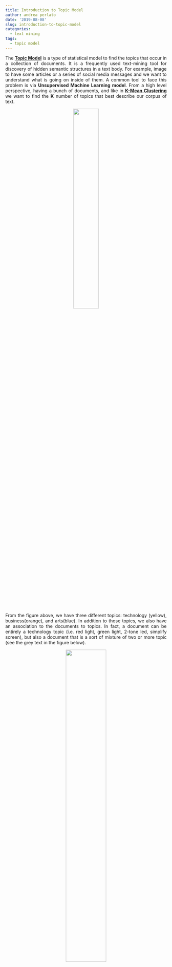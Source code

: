 ```yaml
---
title: Introduction to Topic Model
author: andrea perlato
date: '2019-08-08'
slug: introduction-to-topic-model
categories:
  - text mining
tags:
  - topic model
---
```


<style>
body {
text-align: justify}
</style>

The [**Topic Model**](https://en.wikipedia.org/wiki/Topic_model) is a type of statistical model to find the topics that occur in a collection of documents.
It is a frequently used text-mining tool for discovery of hidden semantic structures in a text body. For example, image to have some articles or a series of social media messages and we want to understand what is going on inside of them. A common tool to face this problem is via **Unsupervised Machine Learning model**.
From a high level perspective, having a bunch of documents, and like in [**K-Mean Clustering**](https://www.andreaperlato.com/theorypost/introduction-to-k-means-and-hierarchical-clustering/) we want to find the **K** number of topics that best describe our corpus of text.

<center>
![](/img/topics.png){width=40%}
</center>

From the figure above, we have three different topics: technology (yellow), business(orange), and arts(blue).
In addition to those topics, we also have an association to the documents to topics. In fact, a document can be entirely a technology topic (i.e. red light, green light, 2-tone led, simplify screen), but also a document that is a sort of mixture of two or more topic (see the grey text in the figure below).

<center>
![](/img/mixturetopics.png){width=50%}
</center>

Topic Modelcan be seen as a **Matrix Factorization Problem**, where **K** is the number of topics, **M** is the number of documents, and **V** is the size of the vocabulary.

<center>
![](/img/matrixfactorization.png){width=50%}
</center>

The **MxV** matrix corresponds to the distribution of the words for each of the topics,and to find this the [**Latent Semantic Analysis**](https://en.wikipedia.org/wiki/Latent_semantic_analysis) is widely used.

An alternative of the **Matrix Factorization Problem** is the [**Generative Model**](https://en.wikipedia.org/wiki/Generative_model). </br>
More particularly, the [**Latent Dirichlet Allocation**](https://en.wikipedia.org/wiki/Latent_Dirichlet_allocation) is commonly used in topic modelling.

$$
P(\boldsymbol{p} | \alpha \boldsymbol{m})=\frac{\Gamma\left(\sum_{k} \alpha m_{k}\right)}{\prod_{k} \Gamma\left(\alpha m_{k}\right)} \prod_{k} p_{k}^{\alpha m_{k}-1}
$$

Here above, we have the Dirichlet Distribution Equation, where **alpha** is the variance, and **m** is the mean. 

<center>
![](/img/uniformlda.png){width=40%}
</center>

As described in the figure above, when we have a **uniform mean** (1/3), and an **variance** (alpha) of three, when we molltiply them togheter, the **LDA=1**, and so each topic is equally likely.
But when the **variance** is larger and larged the LDA is concentrating the distribution around the mean (the dark circle in the middle of the triangle). </br>

There are other ways to parametrize the LDA distribution. </br>
For example, we can have mean in a differnt location (see the left and center figure below). </br> 
We can also have the **variance parameter alpha** smaller than **1**. In this case we push the probability mass to the edges of the simplex (see the right figure below). In this case, with **alpha<1** we have a preference for the multinomial distribution which is far avay for the center.
To be **far away from the center** means we have not a precise topic to assign to our word. It is similar to how people write document where many things are inside a concept.
In other words, the Dirichlet Distribution give us a distribution over all the places where the Multinomila Distribution can land.

<center>
![](/img/nonuniformlda.png){width=40%}
</center>

The **Dirichlet Distribution** can be used to isolate which document is about a specific topic.
For each topic **K**, we have a multinomial distribution **Betak**, called **Topic Distribution** from a Dirichlet Distribution with parameter **lambda**.
The next step is to draw a **multinomial distribution over topics** represented by **Өd**. Once we have it, we can draw for each word the so called **Topic Assignment** represented in the figure below by **Zn**.
Till now, we don't know what the word is. We have to look at the **Topic Distribution Betak** in order to generate the word that comes from the multinomial distribution.

<center>
![](/img/ldaplatenotation.png){width=40%}
</center>

The graph above is a representation of the probabilistic model, also called [**Plate Notation**](https://en.wikipedia.org/wiki/Plate_notation). </br> 
As we can see we have in the Plate Notation **K** topics in **M** documents, and **N** words in each document. </br> 
Crucially, the only thing that we observe are the **words**, and our task is to figure out what topic to assign **Zn**.

Ideally, once we have the collection of words per topic, is the topic is interpretable, people will consistently choose true **Intruder**, or define the words that didn't belong. </br> 
To learn more about LDA please check out this [**link**](http://www.jmlr.org/papers/volume3/blei03a/blei03a.pdf).





























































































